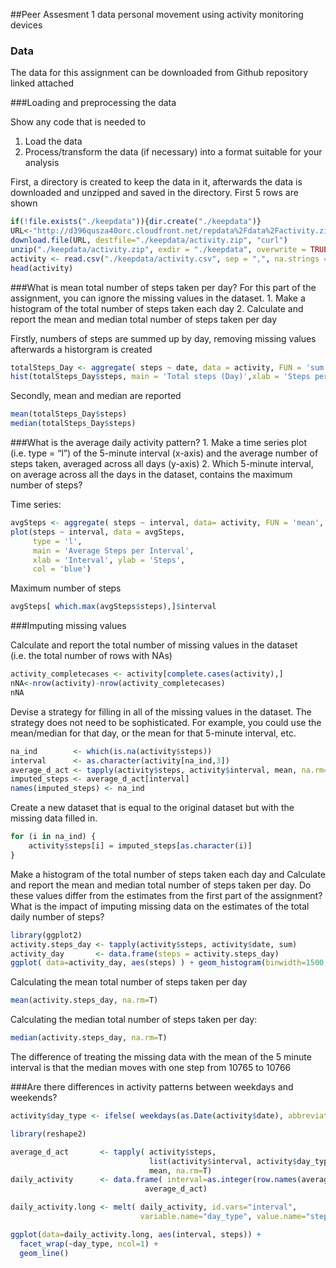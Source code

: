 ##Peer Assesment 1 data personal movement using activity monitoring devices

### Data

The data for this assignment can be downloaded from Github repository linked attached

###Loading and preprocessing the data

Show any code that is needed to

1. Load the data 
2. Process/transform the data (if necessary) into a format suitable for your analysis

First, a directory is created to keep the data in it, afterwards the data is downloaded and unzipped and saved in the directory. First 5 rows are shown 

```r
if(!file.exists("./keepdata")){dir.create("./keepdata")}
URL<-"http://d396qusza40orc.cloudfront.net/repdata%2Fdata%2Factivity.zip"
download.file(URL, destfile="./keepdata/activity.zip", "curl")
unzip("./keepdata/activity.zip", exdir = "./keepdata", overwrite = TRUE)
activity <- read.csv("./keepdata/activity.csv", sep = ",", na.strings = "NA")
head(activity)
```
###What is mean total number of steps taken per day?
For this part of the assignment, you can ignore the missing values in the dataset.
1. Make a histogram of the total number of steps taken each day
2. Calculate and report the mean and median total number of steps taken per day

Firstly, numbers of steps are summed up by day, removing missing values afterwards a historgram is created 

```r
totalSteps_Day <- aggregate( steps ~ date, data = activity, FUN = 'sum',na.rm = TRUE)
hist(totalSteps_Day$steps, main = 'Total steps (Day)',xlab = 'Steps per Day', col = 'green')
```

Secondly, mean and median are reported 
```r
mean(totalSteps_Day$steps)
median(totalSteps_Day$steps)
```
###What is the average daily activity pattern?
1. Make a time series plot (i.e. type = "l") of the 5-minute interval (x-axis) and the average number of steps taken, averaged across all days (y-axis)
2. Which 5-minute interval, on average across all the days in the dataset, contains the maximum number of steps?

Time series: 
```r
avgSteps <- aggregate( steps ~ interval, data= activity, FUN = 'mean', na.rm=TRUE)
plot(steps ~ interval, data = avgSteps, 
     type = 'l',
     main = 'Average Steps per Interval', 
     xlab = 'Interval', ylab = 'Steps',
     col = 'blue')
```
Maximum number of steps
```r
avgSteps[ which.max(avgSteps$steps),]$interval
```
###Imputing missing values

Calculate and report the total number of missing values in the dataset (i.e. the total number of rows with NAs)
```r
activity_completecases <- activity[complete.cases(activity),]
nNA<-nrow(activity)-nrow(activity_completecases)
nNA
```
Devise a strategy for filling in all of the missing values in the dataset. The strategy does not need to be sophisticated. For example, you could use the mean/median for that day, or the mean for that 5-minute interval, etc.

```r
na_ind        <- which(is.na(activity$steps))
interval      <- as.character(activity[na_ind,3])
average_d_act <- tapply(activity$steps, activity$interval, mean, na.rm=T)
imputed_steps <- average_d_act[interval]
names(imputed_steps) <- na_ind
```
Create a new dataset that is equal to the original dataset but with the missing data filled in.
```r
for (i in na_ind) {
    activity$steps[i] = imputed_steps[as.character(i)]
}
```
Make a histogram of the total number of steps taken each day and Calculate and report the mean and median total number of steps taken per day. Do these values differ from the estimates from the first part of the assignment? What is the impact of imputing missing data on the estimates of the total daily number of steps?
```r
library(ggplot2)
activity.steps_day <- tapply(activity$steps, activity$date, sum)
activity_day       <- data.frame(steps = activity.steps_day)
ggplot( data=activity_day, aes(steps) ) + geom_histogram(binwidth=1500, fill="blue")
```

Calculating the mean total number of steps taken per day
```r
mean(activity.steps_day, na.rm=T)
```
Calculating the median total number of steps taken per day:
```r
median(activity.steps_day, na.rm=T)
```

The difference of treating the missing data with the mean of the 5 minute interval is that the median moves with one step from 10765 to 10766

###Are there differences in activity patterns between weekdays and weekends?
```r
activity$day_type <- ifelse( weekdays(as.Date(activity$date), abbreviate=T) %in% c("Szo", "V"), "weekend", "weekday")

library(reshape2)

average_d_act       <- tapply( activity$steps,
                               list(activity$interval, activity$day_type),
                               mean, na.rm=T)
daily_activity      <- data.frame( interval=as.integer(row.names(average_d_act)),
                              average_d_act)

daily_activity.long <- melt( daily_activity, id.vars="interval", 
                             variable.name="day_type", value.name="steps")

ggplot(data=daily_activity.long, aes(interval, steps)) +
  facet_wrap(~day_type, ncol=1) +
  geom_line()
```


